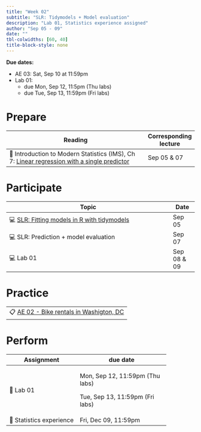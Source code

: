 ```yaml
---
title: "Week 02"
subtitle: "SLR: Tidymodels + Model evaluation"
description: "Lab 01, Statistics experience assigned"
author: "Sep 05 - 09"
date: ""
tbl-colwidths: [60, 40]
title-block-style: none
---
```


::: callout-important
**Due dates:**

-   AE 03: Sat, Sep 10 at 11:59pm
-   Lab 01:
    -   due Mon, Sep 12, 11:5pm (Thu labs)
    -   due Tue, Sep 13, 11:59pm (Fri labs)
:::

# Prepare

| Reading                                                                                                                                         | Corresponding lecture |
|-------------------------------------------------------------------------------------------------------------------------------------------------|-----------------------|
| 📖 Introduction to Modern Statistics (IMS), Ch 7: [Linear regression with a single predictor](https://openintro-ims.netlify.app/model-slr.html) | Sep 05 & 07           |

# Participate

| Topic                                                                          | Date        |
|--------------------------------------------------------------------------------|-------------|
| 💻 [SLR: Fitting models in R with tidymodels](../slides/03-slr-tidymodels.qmd) | Sep 05      |
| 💻 SLR: Prediction + model evaluation                                          | Sep 07      |
| 💻 Lab 01                                                                      | Sep 08 & 09 |

# Practice

|                                                                       |
|-----------------------------------------------------------------------|
| 📋 [AE 02 - Bike rentals in Washigton, DC](../ae/ae-02-bikeshare.qmd) |

# Perform

+--------------------------+---------------------------------+
| Assignment               | due date                        |
+==========================+=================================+
| 📝 Lab 01                | Mon, Sep 12, 11:59pm (Thu labs) |
|                          |                                 |
|                          | Tue, Sep 13, 11:59pm (Fri labs) |
+--------------------------+---------------------------------+
| 📝 Statistics experience | Fri, Dec 09, 11:59pm            |
+--------------------------+---------------------------------+
